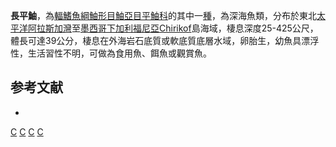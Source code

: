 {{Speciesbox
| taxon = Sebastes elongatus
| image = Sanc1706 - Flickr - NOAA Photo Library.jpg
| status = NE
| status_system = IUCN3.1
| binomial_authority = [[Ayres|Ayres]], 1859
| synonyms = *''Sebastodes elongatus, Ayres, 1859''
}}

'''長平鮋'''，為[[輻鰭魚綱|輻鰭魚綱]][[鮋形目|鮋形目]][[鮋亞目|鮋亞目]][[平鮋科|平鮋科]]的其中一[[種|種]]，為深海魚類，分布於東北[[太平洋|太平洋]][[阿拉斯加灣|阿拉斯加灣]]至[[墨西哥|墨西哥]][[下加利福尼亞|下加利福尼亞]]Chirikof島海域，棲息深度25-425公尺，體長可達39公分，棲息在外海岩石底質或軟底質底層水域，卵胎生，幼魚具漂浮性，生活習性不明，可做為食用魚、餌魚或觀賞魚。

==参考文献==
*{{FishBase_species|genus=Sebastes|species=elongatus|year=2014|month=6}}

{{taxonbar}}
[[Category:食用魚|C]]
[[Category:觀賞魚|C]]
[[Category:平鮋屬|C]]
[[Category:1859年描述的魚類|C]]